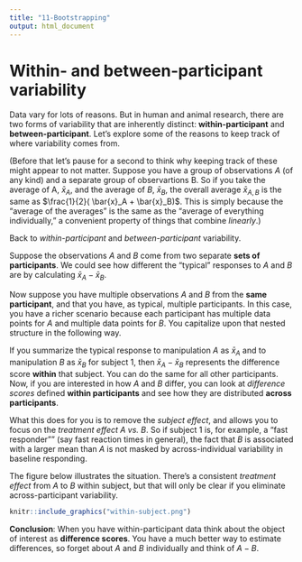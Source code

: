 ```yaml
---
title: "11-Bootstrapping"
output: html_document
---
```


# Within- and between-participant variability

Data vary for lots of reasons. But in human and animal research, there are two forms of variability that are inherently distinct: **within-participant** and **between-participant**. Let's explore some of the reasons to keep track of where variability comes from.

(Before that let's pause for a second to think why keeping track of these might appear to not matter. Suppose you have a group of observations $A$ (of any kind) and a separate group of observartions B. So if you take the average of A, $\bar{x}_A$, and the average of $B$, $\bar{x}_B$, the overall average $\bar{x}_{A,B}$ is the same as $\frac{1}{2}(
\bar{x}_A + \bar{x}_B)$. This is simply because the "average of the averages" is the same as the "average of everything individually," a convenient property of things that combine *linearly*.)

Back to *within-participant* and *between-participant* variability. 

Suppose the observations $A$ and $B$ come from two separate **sets of participants**. We could see how different the "typical" responses to $A$ and $B$ are by calculating $\bar{x}_A-\bar{x}_B$. 

Now suppose you have multiple observations $A$ and $B$ from the **same participant**, and that you have, as typical, multiple participants. In this case, you have a richer scenario because each participant has multiple data points for $A$ and multiple data points for $B$. You capitalize upon that nested structure in the following way.

If you summarize the typical response to manipulation $A$ as $\bar{x}_A$ and to manipulation $B$ as $\bar{x}_B$ for subject $1$, then $\bar{x}_A-\bar{x}_B$ represents the difference score **within** that subject. You can do the same for all other participants. Now, if you are interested in how $A$ and $B$ differ, you can look at *difference scores* defined **within participants** and see how they are distributed **across participants**. 

What this does for you is to remove the *subject effect*, and allows you to focus on the *treatment effect A vs. B*. So if subject $1$ is, for example, a "fast responder"" (say fast reaction times in general), the fact that $B$ is associated with a larger mean  than $A$ is not masked by across-individual variability in baseline responding.

The figure below illustrates the situation. There's a consistent *treatment effect* from $A$ to $B$ within subject, but that will only be clear if you eliminate across-participant variability.

```r
knitr::include_graphics("within-subject.png")
```

**Conclusion**: When you have within-participant data think about the object of interest as **difference scores**. You have a much better way to estimate differences, so forget about $A$ and $B$ individually and think of $A-B$.







